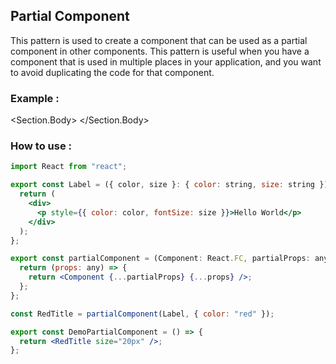 
<Section>
<Section.Back />

## Partial Component

This pattern is used to create a component that can be used as a partial component in other components. This pattern is useful when you have a component that is used in multiple places in your application, and you want to avoid duplicating the code for that component.

### Example :

<Section.Body>
  <DemoPartialComponent />
</Section.Body>

### How to use :

```jsx
import React from "react";

export const Label = ({ color, size }: { color: string, size: string }) => {
  return (
    <div>
      <p style={{ color: color, fontSize: size }}>Hello World</p>
    </div>
  );
};

export const partialComponent = (Component: React.FC, partialProps: any) => {
  return (props: any) => {
    return <Component {...partialProps} {...props} />;
  };
};

const RedTitle = partialComponent(Label, { color: "red" });

export const DemoPartialComponent = () => {
  return <RedTitle size="20px" />;
};
```

</Section>
